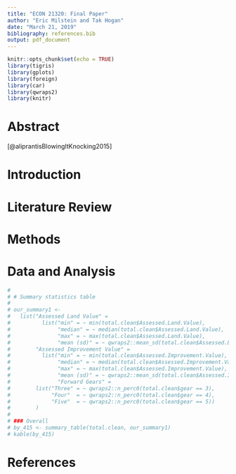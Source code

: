 ```yaml
---
title: "ECON 21320: Final Paper"
author: "Eric Milstein and Tak Hogan"
date: "March 21, 2019"
bibliography: references.bib
output: pdf_document
---
```


```r
knitr::opts_chunk$set(echo = TRUE)
library(tigris)
library(gplots)
library(foreign)
library(car)
library(qwraps2)
library(knitr)
```

# Abstract
[@aliprantisBlowingItKnocking2015]

# Introduction

# Literature Review

# Methods

# Data and Analysis

```r
# 
# # Summary statistics table
# 
# our_summary1 <-
#   list("Assessed Land Value" =
#          list("min" = ~ min(total.clean$Assessed.Land.Value),
#               "median" = ~ median(total.clean$Assessed.Land.Value),
#               "max" = ~ max(total.clean$Assessed.Land.Value),
#               "mean (sd)" = ~ qwraps2::mean_sd(total.clean$Assessed.Land.Value)),
#        "Assessed Improvement Value" =
#          list("min" = ~ min(total.clean$Assessed.Improvement.Value),
#               "median" = ~ median(total.clean$Assessed.Improvement.Value),
#               "max" = ~ max(total.clean$Assessed.Improvement.Value),
#               "mean (sd)" = ~ qwraps2::mean_sd(total.clean$Assessed.Improvement.Value))
#               "Forward Gears" =
#        list("Three" = ~ qwraps2::n_perc0(total.clean$gear == 3),
#             "Four"  = ~ qwraps2::n_perc0(total.clean$gear == 4),
#             "Five"  = ~ qwraps2::n_perc0(total.clean$gear == 5))
#        )
# 
# ### Overall
# by_415 <- summary_table(total.clean, our_summary1)
# kable(by_415)

```

# References
